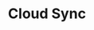 ---
title: 'Cloud Sync'
sidebarTitle: 'Cloud Sync'
description: 'Sync github, slack, and other cloud systems with Datums group definitions'
---
